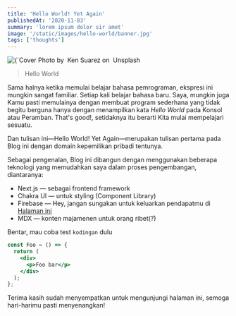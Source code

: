 ```yaml
---
title: 'Hello World! Yet Again'
publishedAt: '2020-11-03'
summary: 'lorem ipsum dolor sir amet'
image: '/static/images/hello-world/banner.jpg'
tags: ['thoughts']
---
```


<div>
  <Image
    alt={`Cover Image - Hello World`}
    src={`/static/images/hello-world/banner.jpg`}
    width={1920 / 2}
    height={1280 / 2}
    priority
  />
  <Caption>
    Photo by&nbsp;
    <CustomLink href="https://unsplash.com/@kensuarez">
      Ken Suarez
    </CustomLink> on&nbsp;
    <CustomLink href="https://unsplash.com/photos/4IxPVkFGJGI">
      Unsplash
    </CustomLink>
  </Caption>
</div>

> Hello World

Sama halnya ketika memulai belajar bahasa pemrograman, ekspresi ini mungkin sangat familiar. Setiap kali belajar bahasa baru. Saya, mungkin juga Kamu pasti memulainya dengan membuat program sederhana yang tidak begitu berguna hanya dengan menampilkan kata _Hello World_ pada Konsol atau Peramban. That's good!, setidaknya itu berarti Kita mulai mempelajari sesuatu.

Dan tulisan ini—Hello World! Yet Again—merupakan tulisan pertama pada Blog ini dengan domain kepemilikan pribadi tentunya.

Sebagai pengenalan, Blog ini dibangun dengan menggunakan beberapa teknologi yang memudahkan saya dalam proses pengembangan, diantaranya:

- Next.js — sebagai frontend framework
- Chakra UI — untuk styling (Component Library)
- Firebase — Hey, jangan sungakan untuk keluarkan pendapatmu di [Halaman ini](/advices)
- MDX — konten majamenen untuk orang ribet(?)

Bentar, mau coba test `kodingan` dulu

```jsx:pages/foo.jsx
const Foo = () => {
  return (
    <div>
      <p>Foo bar</p>
    </div>
  );
};
```

Terima kasih sudah menyempatkan untuk mengunjungi halaman ini, semoga hari-harimu pasti menyenangkan!
